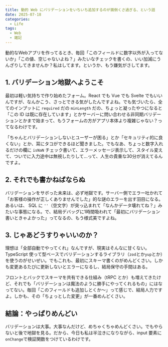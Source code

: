 ```yaml
---
title: 動的 Web にバリデーションをいちいち追加するのが面倒くさ過ぎる、という話
date: 2025-07-18
categories:
  - Life
tags:
  - Web
  - 雑記
---
```


動的なWebアプリを作ってるとき、毎回「このフィールドに数字以外が入ってないか」「この値、空じゃないよね？」みたいなチェックを書くの、いい加減にうんざりしてきませんか？私はしてます。というか、もう嫌気がさしてます。

## 1. バリデーション地獄へようこそ

最初は軽い気持ちで作り始めたフォーム。React でも Vue でも Svelte でもいいんですが、なんかこう、さっとできる気がしたんですよね。でも気づいたら、全てのインプットに `required` だの `minLength` だの、ちょっと凝ったやつになると「この ID は既に存在しています」とかサーバーに問い合わせる非同期バリデーションとかまで始まって、もうフォームの方がアプリ本体より複雑じゃない？ってなるわけです。

「ちゃんとバリデーションしないとユーザーが困る」とか「セキュリティ的に良くない」とか、耳にタコができるほど聞きました。でもなあ、ちょっと数字入れるだけの欄に `isNaN` チェック書いて、エラーメッセージ表示して、スタイル変えて、ついでに入力途中は無視したりして…って、人生の貴重な30分が消えてるんですよ。

## 2. それでも書かねばならぬ

バリデーションをサボった未来は、必ず地獄です。サーバー側でエラー吐かれて「お客様の操作が正しくありませんでした」的な謎のエラーを出す羽目になる。あるいは、 SQL に `''`（空文字）が突っ込まれて「なんかデータ壊れてね？」みたいな事態になる。で、結局デバッグに1時間吸われて「最初にバリデーション書いときゃよかった」ってなるの、もう様式美ですよね。

## 3. じゃあどうすりゃいいのか？

理想は「全部自動でやってくれ」なんですが、現実はそんなに甘くない。TypeScript 使って型ベースでバリデーションするライブラリ（`zod`とか`yup`とか）を使うのがせいぜい。でもこれも、最初にスキーマ書くのがめんどくさい。しかも変更あるたびに更新しないとエラーになるし、結局保守の手間はある。

フロントとバックでスキーマを共有できる仕組み（tRPC とか）も増えてきたけど、それでも「バリデーションは魔法のように勝手にやってくれるもの」にはなってない。毎回「このフィールドも追加しとくか〜」って感じで、結局人力ですよ。しかも、その「ちょっとした変更」が一番めんどくさい。

## 結論：やっぱりめんどい

バリデーションは大事。大事なんだけど、めちゃくちゃめんどくさい。でもやらないと後で地獄を見る。だから、今日も私は半泣きになりながら、input 要素に`onChange`で検証関数をつけているわけです。
